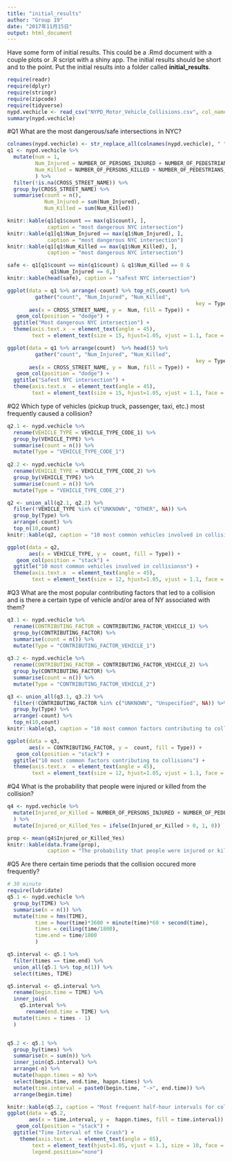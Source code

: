 ```yaml
---
title: "initial_results"
author: "Group 19"
date: "2017年11月15日"
output: html_document
---
```


Have some form of initial results. This could be a .Rmd document with a couple plots or .R script with a shiny app. The initial results should be short and to the point. Put the initial results into a folder called **initial_results**.

```r
require(readr)
require(dplyr)
require(stringr)
require(zipcode)
require(tidyverse)
nypd.vechicle <- read_csv("NYPD_Motor_Vehicle_Collisions.csv", col_names = T)
summary(nypd.vechicle)
```

#Q1
What are the most dangerous/safe intersections in NYC?
```r
colnames(nypd.vechicle) <- str_replace_all(colnames(nypd.vechicle), " ", "_")
q1 <- nypd.vechicle %>% 
  mutate(num = 1,
         Num_Injured = NUMBER_OF_PERSONS_INJURED + NUMBER_OF_PEDESTRIANS_INJURED + NUMBER_OF_CYCLIST_INJURED + NUMBER_OF_MOTORIST_INJURED,
         Num_Killed = NUMBER_OF_PERSONS_KILLED + NUMBER_OF_PEDESTRIANS_KILLED + NUMBER_OF_CYCLIST_KILLED + NUMBER_OF_MOTORIST_KILLED
         ) %>%
  filter(!is.na(CROSS_STREET_NAME)) %>%
  group_by(CROSS_STREET_NAME) %>%
  summarise(count = n(), 
            Num_Injured = sum(Num_Injured),
            Num_Killed = sum(Num_Killed))

knitr::kable(q1[q1$count == max(q1$count), ], 
             caption = "most dangerous NYC intersection")
knitr::kable(q1[q1$Num_Injured == max(q1$Num_Injured), ], 
             caption = "most dangerous NYC intersection")
knitr::kable(q1[q1$Num_Killed == max(q1$Num_Killed), ], 
             caption = "most dangerous NYC intersection")

safe <- q1[q1$count == min(q1$count) & q1$Num_Killed == 0 &
              q1$Num_Injured == 0,]
knitr::kable(head(safe), caption = "safest NYC intersection")

ggplot(data = q1 %>% arrange(-count) %>% top_n(5,count) %>% 
         gather("count", "Num_Injured", "Num_Killed",
                                                             key = Type, value = Num),
       aes(x = CROSS_STREET_NAME, y =  Num, fill = Type)) +
   geom_col(position = "dodge") +
  ggtitle("Most dangerous NYC intersection") +
  theme(axis.text.x  = element_text(angle = 45),
        text = element_text(size = 15, hjust=1.05, vjust = 1.1, face = "bold"))

ggplot(data = q1 %>% arrange(count)  %>% head(5) %>% 
         gather("count", "Num_Injured", "Num_Killed",
                                                             key = Type, value = Num),
       aes(x = CROSS_STREET_NAME, y =  Num, fill = Type)) +
   geom_col(position = "dodge") +
  ggtitle("Safest NYC intersection") +
  theme(axis.text.x  = element_text(angle = 45),
        text = element_text(size = 15, hjust=1.05, vjust = 1.1, face = "bold"))
```

#Q2
Which type of vehicles (pickup truck, passenger, taxi, etc.) most frequently caused a collision?
```r
q2.1 <- nypd.vechicle %>%
  rename(VEHICLE_TYPE = VEHICLE_TYPE_CODE_1) %>%
  group_by(VEHICLE_TYPE) %>%
  summarise(count = n()) %>%
  mutate(Type = "VEHICLE_TYPE_CODE_1")
  
q2.2 <- nypd.vechicle %>%
  rename(VEHICLE_TYPE = VEHICLE_TYPE_CODE_2) %>%
  group_by(VEHICLE_TYPE) %>%
  summarise(count = n()) %>%
  mutate(Type = "VEHICLE_TYPE_CODE_2")

q2 <- union_all(q2.1, q2.2) %>%
  filter(!VEHICLE_TYPE %in% c("UNKNOWN", "OTHER", NA)) %>%
  group_by(Type) %>%
  arrange(-count) %>%
  top_n(10,count)
knitr::kable(q2, caption = "10 most common vehicles involved in collisions")

ggplot(data = q2,
       aes(x = VEHICLE_TYPE, y =  count, fill = Type)) +
   geom_col(position = "stack") +
  ggtitle("10 most common vehicles involved in collisionsn") +
  theme(axis.text.x  = element_text(angle = 45),
        text = element_text(size = 12, hjust=1.05, vjust = 1.1, face = "bold"))
```

#Q3
What are the most popular contributing factors that led to a collision and is there a certain type of vehicle and/or area of NY associated with them?
```r
q3.1 <- nypd.vechicle %>%
  rename(CONTRIBUTING_FACTOR = CONTRIBUTING_FACTOR_VEHICLE_1) %>%
  group_by(CONTRIBUTING_FACTOR) %>%
  summarise(count = n()) %>%
  mutate(Type = "CONTRIBUTING_FACTOR_VEHICLE_1")
  
q3.2 <- nypd.vechicle %>%
  rename(CONTRIBUTING_FACTOR = CONTRIBUTING_FACTOR_VEHICLE_2) %>%
  group_by(CONTRIBUTING_FACTOR) %>%
  summarise(count = n()) %>%
  mutate(Type = "CONTRIBUTING_FACTOR_VEHICLE_2")

q3 <- union_all(q3.1, q3.2) %>%
  filter(!CONTRIBUTING_FACTOR %in% c("UNKNOWN", "Unspecified", NA)) %>%
  group_by(Type) %>%
  arrange(-count) %>%
  top_n(10,count)
knitr::kable(q3, caption = "10 most common factors contributing to collisions")

ggplot(data = q3,
       aes(x = CONTRIBUTING_FACTOR, y =  count, fill = Type)) +
   geom_col(position = "stack") +
  ggtitle("10 most common factors contributing to collisions") +
  theme(axis.text.x  = element_text(angle = 45),
        text = element_text(size = 12, hjust=1.05, vjust = 1.1, face = "bold"))
```

#Q4
What is the probability that people were injured or killed from the collision?
```r
q4 <- nypd.vechicle %>%
  mutate(Injured_or_Killed = NUMBER_OF_PERSONS_INJURED + NUMBER_OF_PEDESTRIANS_INJURED + NUMBER_OF_CYCLIST_INJURED + NUMBER_OF_MOTORIST_INJURED +NUMBER_OF_PERSONS_KILLED + NUMBER_OF_PEDESTRIANS_KILLED + NUMBER_OF_CYCLIST_KILLED + NUMBER_OF_MOTORIST_KILLED
  ) %>%
  mutate(Injured_or_Killed_Yes = ifelse(Injured_or_Killed > 0, 1, 0))

prop <- mean(q4$Injured_or_Killed_Yes)
knitr::kable(data.frame(prop),
             caption = "The probability that people were injured or killed from the collision")

```

#Q5
Are there certain time periods that the collision occured more frequently?
```r
# 30 minute
require(lubridate)
q5.1 <- nypd.vechicle %>%
  group_by(TIME) %>%
  summarise(n = n()) %>%
  mutate(time = hms(TIME),
         time = hour(time)*3600 + minute(time)*60 + second(time),
         times = ceiling(time/1800),
         time.end = time/1800
         )

q5.interval <- q5.1 %>%
  filter(times == time.end) %>%
  union_all(q5.1 %>% top_n(1)) %>%
  select(times, TIME)

q5.interval <- q5.interval %>%
  rename(begin.time = TIME) %>%
  inner_join(
    q5.interval %>%
      rename(end.time = TIME) %>%
  mutate(times = times - 1) 
  )


q5.2 <- q5.1 %>%
  group_by(times) %>%
  summarise(n = sum(n)) %>%
  inner_join(q5.interval) %>%
  arrange(-n) %>% 
  mutate(happn.times = n) %>%
  select(begin.time, end.time, happn.times) %>%
  mutate(time.interval = paste0(begin.time, "->", end.time)) %>%
  arrange(begin.time)

knitr::kable(q5.2, caption = "Most frequent half-hour intervals for collisions to occur")
ggplot(data = q5.2,
       aes(x = time.interval, y =  happn.times, fill = time.interval)) +
   geom_col(position = "stack") +
  ggtitle("Time Interval of the Crash") +
    theme(axis.text.x  = element_text(angle = 65),
        text = element_text(hjust=1.05, vjust = 1.1, size = 10, face = "bold"),
        legend.position="none")
```

